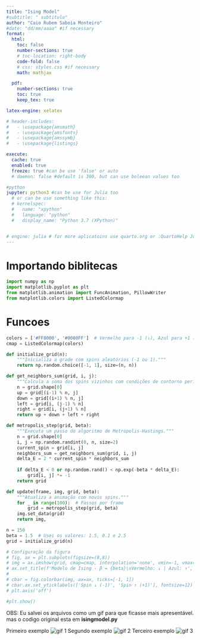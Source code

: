 ```yaml
---
title: "Ising Model"
#subtitle: " subtitulo"
author: "Caio Rubem Saboia Monteiro"
#date: "dd/mm/aaaa" #if necessary
format:
  html:
    toc: false
    number-sections: true
    # toc-location: right-body
    code-fold: false
    # css: styles.css #if necessary
    math: mathjax

  pdf:
    number-sections: true
    toc: true
    keep_tex: true

latex-engine: xelatex

# header-includes:
#   - \usepackage{amsmath}
#   - \usepackage{amsfonts}
#   - \usepackage{amssymb}
#   - \usepackage{listings}

execute:
  cache: true
  enabled: true
  freeze: true #can be use 'false' or auto
  # daemon: false #default is 300, but can use boleean values too 

#python
jupyter: python3 #can be use for Julia too
  # or can be use something like this:
  # kernelspec:
  #   name: "xpython"
  #   language: "python"
  #   display_name: "Python 3.7 (XPython)"


# engine: julia # for more aplicatoins use quarto.org or :QuartoHelp Julia
---
```


# Importando biblitecas
```python
import numpy as np
import matplotlib.pyplot as plt
from matplotlib.animation import FuncAnimation, PillowWriter
from matplotlib.colors import ListedColormap
```

# Funcoes
```python
colors = ['#FF0000', '#0000FF']  # Vermelho para -1 (↓), Azul para +1 (↑)
cmap = ListedColormap(colors)

def initialize_grid(n):
    """Inicializa a grade com spins aleatórios (-1 ou 1)."""
    return np.random.choice([-1, 1], size=(n, n))

def get_neighbors_sum(grid, i, j):
    """Calcula a soma dos spins vizinhos com condições de contorno periódicas."""
    n = grid.shape[0]
    up = grid[(i-1) % n, j]
    down = grid[(i+1) % n, j]
    left = grid[i, (j-1) % n]
    right = grid[i, (j+1) % n]
    return up + down + left + right

def metropolis_step(grid, beta):
    """Executa um passo do algoritmo de Metropolis-Hastings."""
    n = grid.shape[0]
    i, j = np.random.randint(0, n, size=2)
    current_spin = grid[i, j]
    neighbors_sum = get_neighbors_sum(grid, i, j)
    delta_E = 2 * current_spin * neighbors_sum
    
    if delta_E < 0 or np.random.rand() < np.exp(-beta * delta_E):
        grid[i, j] *= -1
    return grid

def update(frame, img, grid, beta):
    """Atualiza a animação com novos spins."""
    for _ in range(100):  # Passos por frame
        grid = metropolis_step(grid, beta)
    img.set_data(grid)
    return img,
```


```python
n = 150
beta = 1.5  # Usei os valores: 1.5, 0.1 e 2.5
grid = initialize_grid(n)

# Configuração da figura
# fig, ax = plt.subplots(figsize=(8,8))
# img = ax.imshow(grid, cmap=cmap, interpolation='none', vmin=-1, vmax=1)
# ax.set_title(f'Modelo de Ising - β = {beta}\nVermelho: ↓ | Azul: ↑', fontsize=14)
#
# cbar = fig.colorbar(img, ax=ax, ticks=[-1, 1])
# cbar.ax.set_yticklabels(['Spin ↓ (-1)', 'Spin ↑ (+1)'], fontsize=12)
# plt.axis('off')

#plt.show()
```
OBS: Eu salvei os arquivos como um gif para que ficasse mais apresentável.
mas o codigo original esta em **isingmodel.py**

Primeiro exemplo
![gif 1](gif\ising_simu_b1.gif)
Segundo exemplo
![gif 2](gif\ising_simu_b2.gif)
Terceiro exemplo
![gif 3](gif\ising_simu_b3.gif)
